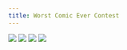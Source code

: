 ```yaml
---
title: Worst Comic Ever Contest
---
```


![](/images/others/part-6/rezo1.gif)
![](/images/others/part-6/rezo2.jpg)
![](/images/others/part-6/rezo3.jpg)
![](/images/others/part-6/rezo4.jpg)
